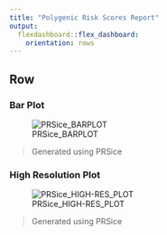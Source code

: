 ```yaml
---
title: "Polygenic Risk Scores Report"
output: 
  flexdashboard::flex_dashboard:
    orientation: rows
---
```

   
Row
-------------------------------------

### Bar Plot
    
![PRSice_BARPLOT](PRSice_BARPLOT.png)

> Generated using PRSice
    
### High Resolution Plot

![PRSice_HIGH-RES_PLOT](PRSice_HIGH-RES_PLOT.png)

> Generated using PRSice